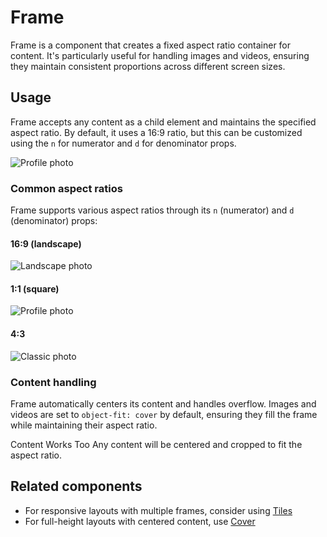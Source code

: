 
# Frame

Frame is a component that creates a fixed aspect ratio container for content.
It's particularly useful for handling images and videos, ensuring they maintain
consistent proportions across different screen sizes.

## Usage

Frame accepts any content as a child element and maintains the specified aspect
ratio. By default, it uses a 16:9 ratio, but this can be customized using the
`n` for numerator and `d` for denominator props.

<Canvas>
  <Frame>
    <img
      src="https://placehold.co/600x400?text=Profile+photo"
      alt="Profile photo"
    />
  </Frame>
</Canvas>

### Common aspect ratios

Frame supports various aspect ratios through its `n` (numerator) and `d`
(denominator) props:

#### 16:9 (landscape)

<Canvas>
  <Frame>
    <img
      src="https://placehold.co/600x400?text=Landscape+photo"
      alt="Landscape photo"
    />
  </Frame>
</Canvas>

#### 1:1 (square)

<Canvas>
  <Frame aspectX={1} aspectY={1}>
    <img
      src="https://placehold.co/600x400?text=Profile+photo"
      alt="Profile photo"
    />
  </Frame>
</Canvas>

#### 4:3

<Canvas>
  <Frame aspectX={4} aspectY={3}>
    <img
      src="https://placehold.co/600x400?text=Classic+photo"
      alt="Classic photo"
    />
  </Frame>
</Canvas>

### Content handling

Frame automatically centers its content and handles overflow. Images and videos
are set to `object-fit: cover` by default, ensuring they fill the frame while
maintaining their aspect ratio.

<Canvas>
  <div style={{ width: "100%" }}>
    <Frame>
      <div style={{ padding: "1rem", textAlign: "center" }}>
        <Heading level={2}>Content Works Too</Heading>
        <Text>
          Any content will be centered and cropped to fit the aspect ratio.
        </Text>
      </div>
    </Frame>
  </div>
</Canvas>

## Related components

- For responsive layouts with multiple frames, consider using
  [Tiles](/components/Tiles)
- For full-height layouts with centered content, use [Cover](/components/Cover)
